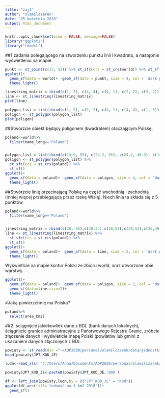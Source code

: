 ```yaml
---
title: "zaj3"
author: "olamilczarek"
date: "25 kwietnia 2020"
output: html_document
---
```



```r
knitr::opts_chunk$set(echo = FALSE, message=FALSE)
library("ggplot2")
library("readxl")
```
##1.zadania polegającego na stworzeniu punktu linii i kwadratu, a następnie wyświetleniu na mapie.

```r
punkt <- st_point(c(17, 52)) %>% st_sfc(crs = st_crs(world)) %>% st_sf()
ggplot()+
  geom_sf(data = world)+  geom_sf(data = punkt, size = 4, col = 'dark green')+ 
  theme_light()

```
```r
linestring_matrix = rbind(c(1, 5), c(4, 4), c(4, 1), c(2, 2), c(3, 2))
line <- st_linestring(linestring_matrix)
plot(line)

```
```r
polygon_list = list(rbind(c(1, 5), c(2, 2), c(4, 1), c(4, 4), c(1, 5)))
poligon <- st_polygon(polygon_list)
plot(poligon)

```
##Stwórzcie obiekt będący poligonem (kwadratem) otaczającym Polskę,
```r
poland<-world%>%
  filter(name_long=='Poland')


polygon_list = list(rbind(c(13.9, 55), c(24.2, 55), c(24.2, 48.9), c(14, 48.9), c(13.9, 55)))
poligon <- st_polygon(polygon_list) %>% 
  st_sfc(crs = st_crs(poland)) %>% 
  st_sf()
ggplot()+
  geom_sf(data = poland)+  geom_sf(data = poligon, size = 4, col = 'dark green',fill=NA)+ 
  theme_light()


```

##Stwórzcie linię przecinającą Polskę na część wschodnią i zachodnią (mniej więcej przebiegającą przez rzekę Wisłę). Niech linia ta składa się z 5 punktów.
```r
poland<-world%>%
  filter(name_long=='Poland')


linestring_matrix = rbind(c(20, 55),c(20,54),c(20,53),c(20,52),c(20,49))
line <- st_linestring(linestring_matrix) %>% 
  st_sfc(crs = st_crs(poland)) %>% 
  st_sf()
ggplot()+
  geom_sf(data = poland)+  geom_sf(data = line, size = 2, col = 'dark green',fill=NA)+ 
  theme_light()
```

Wyświetlcie na mapie kontur Polski ze zbioru world, oraz utworzone obie warstwy.
```r

ggplot()+
  geom_sf(data = poland)+  geom_sf(data = poligon, size = 2, col = 'dark green',fill=NA)+
  geom_sf(data=line,size=2)+
  theme_light()

```

#Jaką powierzchnię ma Polska?
```r
poland%>%
  select(area_km2)

```


##2.	ściągnijcie jakiekowliek dane z BDL (bank danych lokalnych), ściągnijcie granice administracyjne z Państwowego Rejestru Granic, zróbcie złączenie danych i wyświetlcie mapę Polski (powiatów lub gmin) z ukazaniem danych złączonych z BDL.
```r
powiaty <- st_read(dsn ="~/ADP2020/personal/olamilczarek/data/jednostki_administracyjne/Powiaty.shp")
head(powiaty$JPT_KOD_JE)

```

```r
ludn<-read_xls( 'C:/Users/Anna/Documents/ADP2020/personal/olamilczarek/data/LUDN_2425.xls')


```

```r

powiaty$JPT_KOD_JE<-paste0(powiaty$JPT_KOD_JE,'000')

df <- left_join(powiaty,ludn,by = c("JPT_KOD_JE" = "Kod"))
ggplot(df,aes(fill='ludność na 1 km2 2018'))+
  geom_sf()

```


